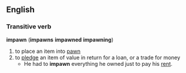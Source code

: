 ==English==
=== Transitive verb ===
'''impawn''' ('''impawns''' '''impawned''' '''impawning''')
# to place an item into [[pawn]]
# to [[pledge]] an item of value in return for a loan, or a trade for money
#* He had to '''impawn''' everything he owned just to pay his [[rent]].